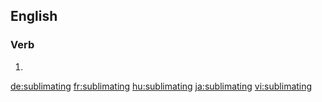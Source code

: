 ==English==

===Verb===
{{head|en|present participle}}

# {{present participle of|sublimate|lang=en}}

[[de:sublimating]]
[[fr:sublimating]]
[[hu:sublimating]]
[[ja:sublimating]]
[[vi:sublimating]]